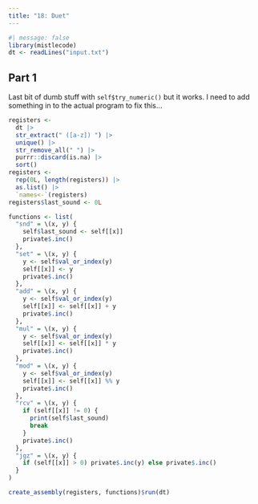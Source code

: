 ```yaml
---
title: "18: Duet"
---
```


```r
#| message: false
library(mistlecode)
dt <- readLines("input.txt")
```

## Part 1

Last bit of dumb stuff with `self$try_numeric()` but it works. I need to add something in to the actual program to fix this...

```r
registers <-
  dt |>
  str_extract(" ([a-z]) ") |>
  unique() |>
  str_remove_all(" ") |>
  purrr::discard(is.na) |>
  sort()
registers <- 
  rep(0L, length(registers)) |>
  as.list() |>
  `names<-`(registers)
registers$last_sound <- 0L

functions <- list(
  "snd" = \(x, y) {
    self$last_sound <- self[[x]]
    private$.inc()
  },
  "set" = \(x, y) {
    y <- self$val_or_index(y)
    self[[x]] <- y
    private$.inc()
  },
  "add" = \(x, y) {
    y <- self$val_or_index(y)
    self[[x]] <- self[[x]] + y
    private$.inc()
  },
  "mul" = \(x, y) {
    y <- self$val_or_index(y)
    self[[x]] <- self[[x]] * y
    private$.inc()
  },
  "mod" = \(x, y) {
    y <- self$val_or_index(y)
    self[[x]] <- self[[x]] %% y
    private$.inc()
  },
  "rcv" = \(x, y) {
    if (self[[x]] != 0) {
      print(self$last_sound)
      break
    }
    private$.inc()
  },
  "jgz" = \(x, y) {
    if (self[[x]] > 0) private$.inc(y) else private$.inc()
  }
)

create_assembly(registers, functions)$run(dt)
```

